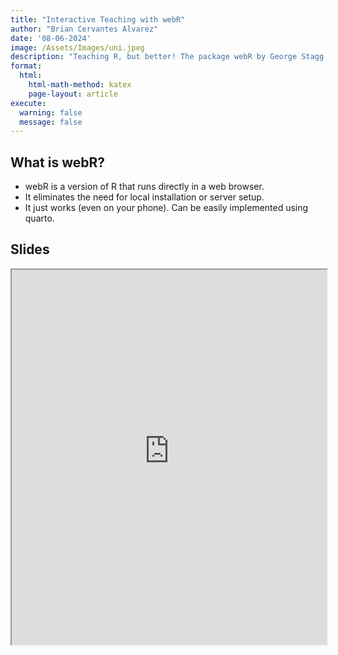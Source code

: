 ```yaml
---
title: "Interactive Teaching with webR"
author: "Brian Cervantes Alvarez"
date: '08-06-2024'
image: /Assets/Images/uni.jpeg
description: "Teaching R, but better! The package webR by George Stagg transforms traditional lectures into dynamic and interactive sessions. It helps maintain student interest and improves comprehension through hands-on practice. Plus, it simplifies the teaching process, allowing instructors to focus on content delivery rather than technical setup."
format:
  html:
    html-math-method: katex
    page-layout: article
execute: 
  warning: false
  message: false
---
```


## What is webR?

-   webR is a version of R that runs directly in a web browser.
-   It eliminates the need for local installation or server setup.
-   It just works (even on your phone). Can be easily implemented using quarto.

## Slides

::: column-page
<iframe src="https://bcervantesalvarez.github.io/Presentations/WebR/" width="100%" height="600" allowfullscreen>

</iframe>
:::